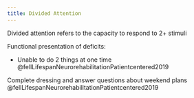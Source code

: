 ```yaml
---
title: Divided Attention
---
```


Divided attention refers to the capacity to respond to 2+ stimuli

Functional presentation of deficits:

- Unable to do 2 things at one time @fellLifespanNeurorehabilitationPatientcentered2019

:::{.callout title="Example"}
Complete dressing and answer questions about weekend plans @fellLifespanNeurorehabilitationPatientcentered2019
:::
